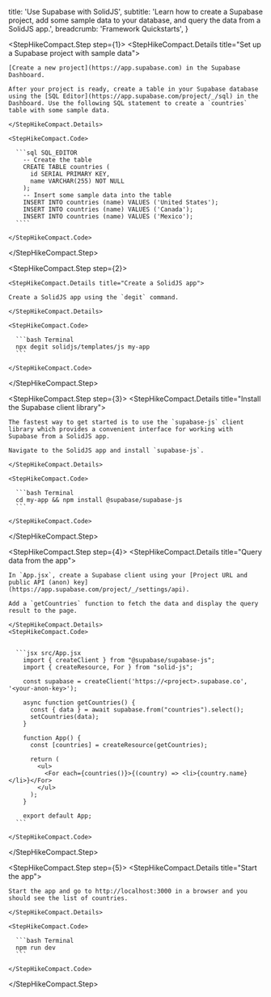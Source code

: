 
  title: 'Use Supabase with SolidJS',
  subtitle:
    'Learn how to create a Supabase project, add some sample data to your database, and query the data from a SolidJS app.',
  breadcrumb: 'Framework Quickstarts',
}

<StepHikeCompact>

  <StepHikeCompact.Step step={1}>
    <StepHikeCompact.Details title="Set up a Supabase project with sample data">

    [Create a new project](https://app.supabase.com) in the Supabase Dashboard.

    After your project is ready, create a table in your Supabase database using the [SQL Editor](https://app.supabase.com/project/_/sql) in the Dashboard. Use the following SQL statement to create a `countries` table with some sample data.

    </StepHikeCompact.Details>

    <StepHikeCompact.Code>

      ```sql SQL_EDITOR
        -- Create the table
        CREATE TABLE countries (
          id SERIAL PRIMARY KEY,
          name VARCHAR(255) NOT NULL
        );
        -- Insert some sample data into the table
        INSERT INTO countries (name) VALUES ('United States');
        INSERT INTO countries (name) VALUES ('Canada');
        INSERT INTO countries (name) VALUES ('Mexico');
      ````

    </StepHikeCompact.Code>

  </StepHikeCompact.Step>

  <StepHikeCompact.Step step={2}>

    <StepHikeCompact.Details title="Create a SolidJS app">

    Create a SolidJS app using the `degit` command.

    </StepHikeCompact.Details>

    <StepHikeCompact.Code>

      ```bash Terminal
      npx degit solidjs/templates/js my-app
      ```

    </StepHikeCompact.Code>

  </StepHikeCompact.Step>

  <StepHikeCompact.Step step={3}>
    <StepHikeCompact.Details title="Install the Supabase client library">

    The fastest way to get started is to use the `supabase-js` client library which provides a convenient interface for working with Supabase from a SolidJS app.

    Navigate to the SolidJS app and install `supabase-js`.

    </StepHikeCompact.Details>

    <StepHikeCompact.Code>

      ```bash Terminal
      cd my-app && npm install @supabase/supabase-js
      ```

    </StepHikeCompact.Code>

  </StepHikeCompact.Step>

  <StepHikeCompact.Step step={4}>
    <StepHikeCompact.Details title="Query data from the app">

    In `App.jsx`, create a Supabase client using your [Project URL and public API (anon) key](https://app.supabase.com/project/_/settings/api).

    Add a `getCountries` function to fetch the data and display the query result to the page.

    </StepHikeCompact.Details>
    <StepHikeCompact.Code>


      ```jsx src/App.jsx
        import { createClient } from "@supabase/supabase-js";
        import { createResource, For } from "solid-js";

        const supabase = createClient('https://<project>.supabase.co', '<your-anon-key>');

        async function getCountries() {
          const { data } = await supabase.from("countries").select();
          setCountries(data);
        }
      
        function App() {
          const [countries] = createResource(getCountries);         

          return (
            <ul>
              <For each={countries()}>{(country) => <li>{country.name}</li>}</For>
            </ul>
          );
        }

        export default App;
      ```

    </StepHikeCompact.Code>

  </StepHikeCompact.Step>

  <StepHikeCompact.Step step={5}>
    <StepHikeCompact.Details title="Start the app">

    Start the app and go to http://localhost:3000 in a browser and you should see the list of countries.

    </StepHikeCompact.Details>

    <StepHikeCompact.Code>

      ```bash Terminal
      npm run dev
      ```

    </StepHikeCompact.Code>

  </StepHikeCompact.Step>
</StepHikeCompact>


